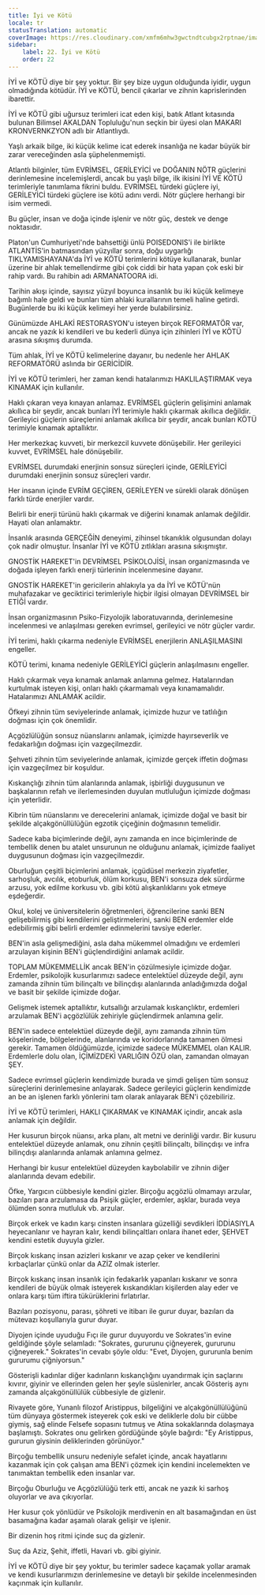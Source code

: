 ```yaml
---
title: İyi ve Kötü
locale: tr
statusTranslation: automatic
coverImage: https://res.cloudinary.com/xmfm6mhw3gwctndtcubgx2rptnae/image/upload/v1740337243/small_cover_educacion_fundamental_a051170f1c.webp
sidebar:
    label: 22. İyi ve Kötü
    order: 22
---
```

İYİ ve KÖTÜ diye bir şey yoktur. Bir şey bize uygun olduğunda iyidir, uygun olmadığında kötüdür. İYİ ve KÖTÜ, bencil çıkarlar ve zihnin kaprislerinden ibarettir.

İYİ ve KÖTÜ gibi uğursuz terimleri icat eden kişi, batık Atlant kıtasında bulunan Bilimsel AKALDAN Topluluğu'nun seçkin bir üyesi olan MAKARI KRONVERNKZYON adlı bir Atlantlıydı.

Yaşlı arkaik bilge, iki küçük kelime icat ederek insanlığa ne kadar büyük bir zarar vereceğinden asla şüphelenmemişti.

Atlantlı bilginler, tüm EVRİMSEL, GERİLEYİCİ ve DOĞANIN NÖTR güçlerini derinlemesine incelemişlerdi, ancak bu yaşlı bilge, ilk ikisini İYİ VE KÖTÜ terimleriyle tanımlama fikrini buldu. EVRİMSEL türdeki güçlere iyi, GERİLEYİCİ türdeki güçlere ise kötü adını verdi. Nötr güçlere herhangi bir isim vermedi.

Bu güçler, insan ve doğa içinde işlenir ve nötr güç, destek ve denge noktasıdır.

Platon'un Cumhuriyeti'nde bahsettiği ünlü POISEDONIS'i ile birlikte ATLANTİS'in batmasından yüzyıllar sonra, doğu uygarlığı TIKLYAMISHAYANA'da İYİ ve KÖTÜ terimlerini kötüye kullanarak, bunlar üzerine bir ahlak temellendirme gibi çok ciddi bir hata yapan çok eski bir rahip vardı. Bu rahibin adı ARMANATOORA idi.

Tarihin akışı içinde, sayısız yüzyıl boyunca insanlık bu iki küçük kelimeye bağımlı hale geldi ve bunları tüm ahlaki kurallarının temeli haline getirdi. Bugünlerde bu iki küçük kelimeyi her yerde bulabilirsiniz.

Günümüzde AHLAKİ RESTORASYON'u isteyen birçok REFORMATÖR var, ancak ne yazık ki kendileri ve bu kederli dünya için zihinleri İYİ ve KÖTÜ arasına sıkışmış durumda.

Tüm ahlak, İYİ ve KÖTÜ kelimelerine dayanır, bu nedenle her AHLAK REFORMATÖRÜ aslında bir GERİCİDİR.

İYİ ve KÖTÜ terimleri, her zaman kendi hatalarımızı HAKLILAŞTIRMAK veya KINAMAK için kullanılır.

Haklı çıkaran veya kınayan anlamaz. EVRİMSEL güçlerin gelişimini anlamak akıllıca bir şeydir, ancak bunları İYİ terimiyle haklı çıkarmak akıllıca değildir. Gerileyici güçlerin süreçlerini anlamak akıllıca bir şeydir, ancak bunları KÖTÜ terimiyle kınamak aptallıktır.

Her merkezkaç kuvveti, bir merkezcil kuvvete dönüşebilir. Her gerileyici kuvvet, EVRİMSEL hale dönüşebilir.

EVRİMSEL durumdaki enerjinin sonsuz süreçleri içinde, GERİLEYİCİ durumdaki enerjinin sonsuz süreçleri vardır.

Her insanın içinde EVRİM GEÇİREN, GERİLEYEN ve sürekli olarak dönüşen farklı türde enerjiler vardır.

Belirli bir enerji türünü haklı çıkarmak ve diğerini kınamak anlamak değildir. Hayati olan anlamaktır.

İnsanlık arasında GERÇEĞİN deneyimi, zihinsel tıkanıklık olgusundan dolayı çok nadir olmuştur. İnsanlar İYİ ve KÖTÜ zıtlıkları arasına sıkışmıştır.

GNOSTİK HAREKET'in DEVRİMSEL PSİKOLOJİSİ, insan organizmasında ve doğada işleyen farklı enerji türlerinin incelenmesine dayanır.

GNOSTİK HAREKET'in gericilerin ahlakıyla ya da İYİ ve KÖTÜ'nün muhafazakar ve geciktirici terimleriyle hiçbir ilgisi olmayan DEVRİMSEL bir ETİĞİ vardır.

İnsan organizmasının Psiko-Fizyolojik laboratuvarında, derinlemesine incelenmesi ve anlaşılması gereken evrimsel, gerileyici ve nötr güçler vardır.

İYİ terimi, haklı çıkarma nedeniyle EVRİMSEL enerjilerin ANLAŞILMASINI engeller.

KÖTÜ terimi, kınama nedeniyle GERİLEYİCİ güçlerin anlaşılmasını engeller.

Haklı çıkarmak veya kınamak anlamak anlamına gelmez. Hatalarından kurtulmak isteyen kişi, onları haklı çıkarmamalı veya kınamamalıdır. Hatalarımızı ANLAMAK acildir.

Öfkeyi zihnin tüm seviyelerinde anlamak, içimizde huzur ve tatlılığın doğması için çok önemlidir.

Açgözlülüğün sonsuz nüanslarını anlamak, içimizde hayırseverlik ve fedakarlığın doğması için vazgeçilmezdir.

Şehveti zihnin tüm seviyelerinde anlamak, içimizde gerçek iffetin doğması için vazgeçilmez bir koşuldur.

Kıskançlığı zihnin tüm alanlarında anlamak, işbirliği duygusunun ve başkalarının refah ve ilerlemesinden duyulan mutluluğun içimizde doğması için yeterlidir.

Kibrin tüm nüanslarını ve derecelerini anlamak, içimizde doğal ve basit bir şekilde alçakgönüllülüğün egzotik çiçeğinin doğmasının temelidir.

Sadece kaba biçimlerinde değil, aynı zamanda en ince biçimlerinde de tembellik denen bu atalet unsurunun ne olduğunu anlamak, içimizde faaliyet duygusunun doğması için vazgeçilmezdir.

Oburluğun çeşitli biçimlerini anlamak, içgüdüsel merkezin ziyafetler, sarhoşluk, avcılık, etoburluk, ölüm korkusu, BEN'i sonsuza dek sürdürme arzusu, yok edilme korkusu vb. gibi kötü alışkanlıklarını yok etmeye eşdeğerdir.

Okul, kolej ve üniversitelerin öğretmenleri, öğrencilerine sanki BEN gelişebilirmiş gibi kendilerini geliştirmelerini, sanki BEN erdemler elde edebilirmiş gibi belirli erdemler edinmelerini tavsiye ederler.

BEN'in asla gelişmediğini, asla daha mükemmel olmadığını ve erdemleri arzulayan kişinin BEN'i güçlendirdiğini anlamak acildir.

TOPLAM MÜKEMMELLİK ancak BEN'in çözülmesiyle içimizde doğar. Erdemler, psikolojik kusurlarımızı sadece entelektüel düzeyde değil, aynı zamanda zihnin tüm bilinçaltı ve bilinçdışı alanlarında anladığımızda doğal ve basit bir şekilde içimizde doğar.

Gelişmek istemek aptallıktır, kutsallığı arzulamak kıskançlıktır, erdemleri arzulamak BEN'i açgözlülük zehiriyle güçlendirmek anlamına gelir.

BEN'in sadece entelektüel düzeyde değil, aynı zamanda zihnin tüm köşelerinde, bölgelerinde, alanlarında ve koridorlarında tamamen ölmesi gerekir. Tamamen öldüğümüzde, içimizde sadece MÜKEMMEL olan KALIR. Erdemlerle dolu olan, İÇİMİZDEKİ VARLIĞIN ÖZÜ olan, zamandan olmayan ŞEY.

Sadece evrimsel güçlerin kendimizde burada ve şimdi gelişen tüm sonsuz süreçlerini derinlemesine anlayarak. Sadece gerileyici güçlerin kendimizde an be an işlenen farklı yönlerini tam olarak anlayarak BEN'i çözebiliriz.

İYİ ve KÖTÜ terimleri, HAKLI ÇIKARMAK ve KINAMAK içindir, ancak asla anlamak için değildir.

Her kusurun birçok nüansı, arka planı, alt metni ve derinliği vardır. Bir kusuru entelektüel düzeyde anlamak, onu zihnin çeşitli bilinçaltı, bilinçdışı ve infra bilinçdışı alanlarında anlamak anlamına gelmez.

Herhangi bir kusur entelektüel düzeyden kaybolabilir ve zihnin diğer alanlarında devam edebilir.

Öfke, Yargıcın cübbesiyle kendini gizler. Birçoğu açgözlü olmamayı arzular, bazıları para arzulamasa da Psişik güçler, erdemler, aşklar, burada veya ölümden sonra mutluluk vb. arzular.

Birçok erkek ve kadın karşı cinsten insanlara güzelliği sevdikleri İDDİASIYLA heyecanlanır ve hayran kalır, kendi bilinçaltları onlara ihanet eder, ŞEHVET kendini estetik duyuyla gizler.

Birçok kıskanç insan azizleri kıskanır ve azap çeker ve kendilerini kırbaçlarlar çünkü onlar da AZİZ olmak isterler.

Birçok kıskanç insan insanlık için fedakarlık yapanları kıskanır ve sonra kendileri de büyük olmak isteyerek kıskandıkları kişilerden alay eder ve onlara karşı tüm iftira tükürüklerini fırlatırlar.

Bazıları pozisyonu, parası, şöhreti ve itibarı ile gurur duyar, bazıları da mütevazı koşullarıyla gurur duyar.

Diyojen içinde uyuduğu Fıçı ile gurur duyuyordu ve Sokrates'in evine geldiğinde şöyle selamladı: "Sokrates, gururunu çiğneyerek, gururunu çiğneyerek." Sokrates'in cevabı şöyle oldu: "Evet, Diyojen, gururunla benim gururumu çiğniyorsun."

Gösterişli kadınlar diğer kadınların kıskançlığını uyandırmak için saçlarını kıvırır, giyinir ve ellerinden gelen her şeyle süslenirler, ancak Gösteriş aynı zamanda alçakgönüllülük cübbesiyle de gizlenir.

Rivayete göre, Yunanlı filozof Aristippus, bilgeliğini ve alçakgönüllülüğünü tüm dünyaya göstermek isteyerek çok eski ve deliklerle dolu bir cübbe giymiş, sağ elinde Felsefe sopasını tutmuş ve Atina sokaklarında dolaşmaya başlamıştı. Sokrates onu gelirken gördüğünde şöyle bağırdı: "Ey Aristippus, gururun giysinin deliklerinden görünüyor."

Birçoğu tembellik unsuru nedeniyle sefalet içinde, ancak hayatlarını kazanmak için çok çalışan ama BEN'i çözmek için kendini incelemekten ve tanımaktan tembellik eden insanlar var.

Birçoğu Oburluğu ve Açgözlülüğü terk etti, ancak ne yazık ki sarhoş oluyorlar ve ava çıkıyorlar.

Her kusur çok yönlüdür ve Psikolojik merdivenin en alt basamağından en üst basamağına kadar aşamalı olarak gelişir ve işlenir.

Bir dizenin hoş ritmi içinde suç da gizlenir.

Suç da Aziz, Şehit, iffetli, Havari vb. gibi giyinir.

İYİ ve KÖTÜ diye bir şey yoktur, bu terimler sadece kaçamak yollar aramak ve kendi kusurlarımızın derinlemesine ve detaylı bir şekilde incelenmesinden kaçınmak için kullanılır.


